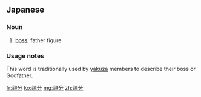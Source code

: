 ==Japanese==
{{ja-kanjitab|おや|ぶん|yomi=y}}

===Noun===
{{ja-noun|おやぶん}}

# [[boss]]; father figure

===Usage notes===
This word is traditionally used by [[yakuza]] members to describe their boss or Godfather.

[[fr:親分]]
[[ko:親分]]
[[mg:親分]]
[[zh:親分]]
